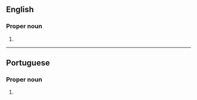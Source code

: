 ==English==

===Proper noun===
{{en-proper noun|head=[[porto|Porto]] [[alegre|Alegre]]}}

# {{place|en|municipality/state capital|s/Rio Grande do Sul|c/Brazil}}

----

==Portuguese==

===Proper noun===
{{pt-proper noun|head=[[porto|Porto]] [[alegre|Alegre]]}}

# {{place|pt|municipality/state capital|s/Rio Grande do Sul|c/Brazil}}